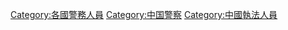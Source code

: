 {{Catmore}}
[[Category:各國警務人員|Category:各國警務人員]]
[[Category:中国警察|Category:中国警察]]
[[Category:中國執法人員|Category:中國執法人員]]